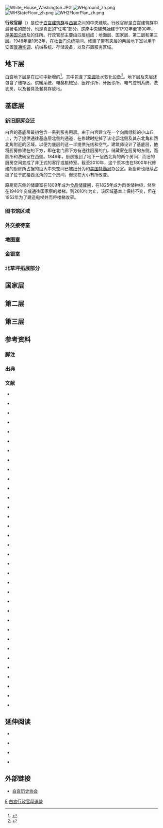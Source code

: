 {{Expand English|Executive Residence|time=2020-03-09T02:10:05+00:00}}

{{NoteTA
|G1 = PresidentsUS
|G2 = US Government
}}

{{coord|38|53|52|N|77|02|11|W|type:landmark_region:US|display=title}}

[[File:White_House_Washington.JPG|thumb]]
[[File:WHground_zh.png|thumb]]
[[File:WHStateFloor_zh.png|thumb]]
[[File:WH2FloorPlan_zh.png|thumb]]

'''行政官邸'''（{{Lang-en|Executive Residence}}）是位于[[白宫建筑群|白宫建筑群]]{{Link-en|白宫东翼|East Wing|东翼}}与[[白宫西厢办公室|西翼]]之间的中央建筑。行政官邸是白宫建筑群中最著名的部分，也是真正的“住宅”部分。这座中央建筑始建于1792年至1800年，是[[美国总统|美国总统]]及{{Link-en|美国第一家庭|First family of the United States|第一家庭}}的住所。行政官邸主要由四层组成：地面层、国家层、第二层和第三层。1948年至1952年，在[[哈里·S·杜鲁门|杜鲁门总统]]{{Link-en|白宫重建|White House Reconstruction|重建白宫}}期间，修建了带有夹层的两层地下室以用于安置[[暖通空调|暖通空调]]、机械系统、存储设备，以及布置服务区域。

== 地下层 ==
白宫地下层是在{{Link-en|白宫重建|White House Reconstruction|1948年到1952年的重建}}过程中新增的{{sfn|Frey|2004|page=286}}<ref>{{cite news|title=$5,412,000 Asked, For White House|work=[[华盛顿邮报|华盛顿邮报]]|date=1949-02-18|page=21}}</ref>{{sfn|Phillips-Schrock|2013|pages=70, 74}}，其中包含了[[空调|空调]]及水软化设备{{sfn|Klara|2013|page=160}}<ref>{{cite news|title=White House Temperatures Are Checked by Pushbutton|work=[[华盛顿邮报|华盛顿邮报]]|date=1953-06-04|page=32}}</ref>{{sfn|McCullough|2003|page=1048}}。地下层及夹层还包含了储存区、供暖系统、电梯机械室、医疗诊所、牙医诊所{{sfn|McCullough|2003|page=1048}}、电气控制系统{{sfn|Frey|2004|page=286}}、洗衣房{{sfn|Frey|2004|page=286}}{{sfn|McCullough|2003|page=1048}}{{sfn|Sullivan|1989|page=37}}，以及餐具及餐具存放地{{sfn|Sullivan|1989|page=52}}。

== 基底层 ==
=== 新旧厨房变迁 ===
白宫的基底层最初包含一系列服务用房。由于白宫建立在一个向南倾斜的小山丘上，为了提供通往基底层北侧的通道，在修建时挖掉了该宅邸北侧及其东北角和西北角附近的区域，以便为底层的这一半提供光线和空气{{sfn|Phillips-Schrock|2013|pages=31–32}}。建筑师{{Link-en|詹姆斯·霍班|James Hoban}}设计了基底层，他将厨房修建在{{Link-en|入口大厅|Entrance Hall}}的下方，即在北门廊下方有通往厨房的门。储藏室在厨房的东侧，而厕所和洗碗室在西侧{{sfn|Phillips-Schrock|2013|page=147}}。1846年，厨房搬到了地下一层西北角的两个房间，而旧的厨房空间变成了非正式的客厅或接待室{{sfn|Phillips-Schrock|2013|page=174}}。截至2010年，这个原本由在1800年代修建的厨房所占据的巨大中央空间已被细分为{{Link-en|白宫管理人办公室|White House Office of the Curator}}和[[美国特勤局|美国特勤局]]办公室{{sfn|Phillips-Schrock|2013|page=178}}。新厨房也继续占据了位于底楼西北角的三个房间，但现在大小有所改变{{sfn|Phillips-Schrock|2013|page=178}}。

原厨房东侧的储藏室在1809年成为[[食品储藏间|食品储藏间]]{{sfn|Phillips-Schrock|2013|page=152}}，在1825年成为肉类储物柜{{sfn|Phillips-Schrock|2013|page=161}}，然后在1946年变成通往国家层的楼梯{{sfn|Phillips-Schrock|2013|page=174}}{{sfn|World Book|2005|page=20}}。到2010年为止，该区域基本上保持不变，但在1952年为了建造电梯井而将楼梯收窄{{sfn|Phillips-Schrock|2013|pages=174, 178}}。

=== 图书馆区域 ===

=== 外交接待室 ===

=== 地图室 ===

=== 金银室 ===

=== 北草坪拓展部分 ===

== 国家层 ==

== 第二层 ==

== 第三层 ==

== 参考资料 ==
=== 脚注 ===
{{Notelist}}

=== 出典 ===
{{Reflist|4}}

=== 文献 ===
{{Col-start}}
{{Col-3}}
* {{cite book|ref=harv|last=Aitken|first=Jonathan|title=Margaret Thatcher: Power and Personality|location=New York|publisher=Bloomsbury USA|date=2013|isbn=9781620403433|url=https://archive.org/details/margaretthatcher0000aitk}}

* {{cite book|ref=harv|last=Anthony|first=Carl Sferrazza|title=America's First Families: An Inside View of 200 Years of Private Life in the White House|location=New York|publisher=Simon and Schuster|date=2000|isbn=9780684864426|url=https://books.google.com/books?id=44elUBU7FZkC&printsec=frontcover#v=onepage&q&f=false|access-date=2020-03-09|archive-date=2020-09-17|archive-url=https://web.archive.org/web/20200917154418/https://books.google.com/books?id=44elUBU7FZkC&printsec=frontcover#v=onepage&q&f=false|dead-url=no}}

* {{cite book|ref=harv|last=Anthony|first=Carl Sferrazza|title=The Kennedy White House: Family Life and Pictures, 1961–1963|location=New York|publisher=Simon and Schuster|date=2002|isbn=9780743214735|url=https://books.google.com/books?id=uw_lp6MusYcC&printsec=frontcover#v=onepage&q&f=false|access-date=2020-03-09|archive-date=2020-09-17|archive-url=https://web.archive.org/web/20200917204111/https://books.google.com/books?id=uw_lp6MusYcC&printsec=frontcover#v=onepage&q&f=false|dead-url=no}}

* {{cite book|ref=harv|last=Bauer|first=Stephen|title=At Ease in the White House: Social Life As Seen By a Presidential Military Aide|location=Dallas|publisher=Taylor Trade Publishing|date=2004|isbn=9781589790797|url=https://books.google.com/books?id=DLhkbjPpb20C&printsec=frontcover#v=onepage&q&f=false|access-date=2020-03-09|archive-date=2020-09-17|archive-url=https://web.archive.org/web/20200917194329/https://books.google.com/books?id=DLhkbjPpb20C&printsec=frontcover#v=onepage&q&f=false|dead-url=no}}

* {{cite book|ref=harv|last1=Buckland|first1=Gail|last2=Culbert-Aguilar|first2=Kathleen|title=The White House in Miniature: Based on the White House Replica by John, Jan, and the Zweifel Family|location=New York|publisher=W.W. Norton & Co.|date=1994|isbn=9780393036633|url=https://books.google.com/books?id=oTdNAwGl7UYC&printsec=frontcover#v=onepage&q&f=false|access-date=2020-03-09|archive-date=2020-09-17|archive-url=https://web.archive.org/web/20200917200528/https://books.google.com/books?id=oTdNAwGl7UYC&printsec=frontcover#v=onepage&q&f=false|dead-url=no}}

* {{cite book|ref=harv|last=Bush|first=Laura|title=Spoken From the Heart|location=New York|publisher=Simon and Schuster|date=2010|isbn=9781439155202|url=https://books.google.com/books?id=YA6Rp0QzOzkC&printsec=frontcover|access-date=2020-03-09|archive-date=2020-09-17|archive-url=https://web.archive.org/web/20200917163810/https://books.google.com/books?id=YA6Rp0QzOzkC&printsec=frontcover|dead-url=no}}

* {{cite book|ref=harv|last=Frey|first=Raymond|chapter=The Truman Renovations of the White House: The House That Harry (Re)Built|title=Life in the White House: A Social History of the First Family and the President's House|editor-last=Watson|editor-first=Robert P.|location=Albany, N.Y.|publisher=State University of New York Press|date=2004|isbn=9781423739876|url=https://books.google.com/books?id=8e20o_p6cwgC&printsec=frontcover#v=onepage&q&f=false|access-date=2020-03-09|archive-date=2020-09-17|archive-url=https://web.archive.org/web/20200917211005/https://books.google.com/books?id=8e20o_p6cwgC&printsec=frontcover#v=onepage&q&f=false|dead-url=no}}

* {{cite book|ref=harv|last=Genovese|first=Michael A.|title=Encyclopedia of the American Presidency|location=New York|publisher=Facts On File|date=2010|isbn=9781438126388|url=https://archive.org/details/encyclopediaofam0000geno_c1p5}}

* {{cite book|ref=harv|last=Harris|first=Bill|title=The White House: An Illustrated Tour|location=Philadelphia|publisher=Courage Books|date=2002|isbn=9780762414116|url=https://books.google.com/books?id=tADrm8tETh8C&printsec=frontcover#v=onepage&q&f=false|access-date=2020-03-09|archive-date=2016-04-06|archive-url=https://web.archive.org/web/20160406031905/https://books.google.com/books?id=tADrm8tETh8C&printsec=frontcover#v=onepage&q&f=false|dead-url=no}}

* {{cite book|ref=harv|last=Kalb|first=Deborah|chapter=Housing of the Executive Branch|title=Guide to the Presidency and the Executive Branch|editor-last=Nelson|editor-first=Michael|location=Thousand Oaks, Calif.|publisher=CQ Press|date=2013|isbn=156802018X|url=https://books.google.com/books?id=4iNzAwAAQBAJ&printsec=frontcover&source=gbs_ge_summary_r&cad=0#v=onepage&q&f=false|access-date=2020-03-09|archive-date=2020-09-17|archive-url=https://web.archive.org/web/20200917202731/https://books.google.com/books?id=4iNzAwAAQBAJ&printsec=frontcover&source=gbs_ge_summary_r&cad=0#v=onepage&q&f=false|dead-url=no}}

* {{cite book|ref=harv|last=Klara|first=Robert|title=The Hidden White House: Harry Truman and the Reconstruction of America's Most Famous Residence|location=New York|publisher=Thomas Dunne Books|date=2013|isbn=9781250000279|url=https://archive.org/details/isbn_9781250000279}}

{{Col-3}}
* {{cite book|ref=harv|last=Lanford|first=Tom|chapter=Edith Roosevelt and the 1902 White House Renovation|title=Life in the White House: A Social History of the First Family and the President's House|editor-last=Watson|editor-first=Robert P.|location=Albany, N.Y.|publisher=State University of New York Press|date=2004|isbn=9781423739876|url=https://books.google.com/books?id=8e20o_p6cwgC&printsec=frontcover#v=onepage&q&f=false|access-date=2020-03-09|archive-date=2020-09-17|archive-url=https://web.archive.org/web/20200917211005/https://books.google.com/books?id=8e20o_p6cwgC&printsec=frontcover#v=onepage&q&f=false|dead-url=no}}

* {{cite book|ref=harv|author=Library of Congress|title=District of Columbia: Sesquicentennial of the Establishment of the Permanent Seat of Government|location=Washington, D.C.|publisher=Government Printing Office|date=1950}}

* {{cite book|ref=harv|last1=McAuliffe|first1=Terry|last2=Kettmann|first2=Steve|title=What a Party!|location=New York|publisher=Griffin|date=2008|isbn=9780312377755|url=https://books.google.com/books?id=94EyN-ILZokC&printsec=frontcover#v=onepage&q&f=false|access-date=2020-03-09|archive-date=2020-09-17|archive-url=https://web.archive.org/web/20200917191053/https://books.google.com/books?id=94EyN-ILZokC&printsec=frontcover#v=onepage&q&f=false|dead-url=no}}

* {{cite book|ref=harv|last=McCullough|first=David|title=Truman|location=New York|publisher=Simon and Schuster|date=2003|isbn=9780743260299|url=https://books.google.com/books?id=8fp1A2s6aQwC&printsec=frontcover#v=onepage&q&f=false|access-date=2020-03-09|archive-date=2020-09-17|archive-url=https://web.archive.org/web/20200917181616/https://books.google.com/books?id=8fp1A2s6aQwC&printsec=frontcover#v=onepage&q&f=false|dead-url=no}}

* {{cite book|ref=harv|last=Monkman|first=Betty C.|title=The White House: The Historic Furnishings and First Families|url=https://archive.org/details/whitehouseitshis0000monk|location=Washington, D.C.|publisher=White House Historical Association|date=2000|isbn=0789206242}}

* {{cite book|ref=harv|last1=Patrick|first1=John J.|last2=Pious|first2=Richard M.|last3=Ritchie|first3=Donald A.|title=The Oxford Guide to the United States Government|location=New York|publisher=Oxford University Press|date=2001|isbn=9780195142730|url=https://archive.org/details/oxfordguidetouni00john}}

* {{cite book|ref=harv|last=Patterson|first=Bradley Hawkes|title=The White House Staff: Inside the West Wing and Beyond|location=Washington, D.C.|publisher=Brookings Institution Press|date=2001|isbn=9780815769514|url=https://books.google.com/books?id=wYh6kIdwZ5kC&printsec=frontcover#v=onepage&q&f=false|access-date=2020-03-09|archive-date=2020-09-17|archive-url=https://web.archive.org/web/20200917162417/https://books.google.com/books?id=wYh6kIdwZ5kC&printsec=frontcover#v=onepage&q&f=false|dead-url=no}}

* {{cite book|ref=harv|last1=Peatross|first1=C. Ford|last2=Scott|first2=Pamela|last3=Tepfer|first3=Diane|last4=Freudenheim|first4=Leslie Mandelson|title=Capital Drawings: Architectural Designs for Washington, D.C., from the Library of Congress|location=Baltimore|publisher=The Johns Hopkins University Press|date=2005|isbn=9780801872327|url=https://books.google.com/books?id=tcbCO3_lq2oC&printsec=frontcover#v=onepage&q&f=false|access-date=2020-03-09|archive-date=2020-09-17|archive-url=https://web.archive.org/web/20200917195243/https://books.google.com/books?id=tcbCO3_lq2oC&printsec=frontcover#v=onepage&q&f=false|dead-url=no}}

* {{cite book|ref=harv|last=Phillips-Schrock|first=Patrick|title=The White House: An Illustrated Architectural History|location=Jefferson, N.C.|publisher=McFarland & Company|date=2013|isbn=9780786471522|url=https://books.google.com/books?id=rTj3AAAAQBAJ&printsec=frontcover&source=gbs_ge_summary_r&cad=0#v=onepage&q&f=false|access-date=2020-03-09|archive-date=2020-09-17|archive-url=https://web.archive.org/web/20200917155433/https://books.google.com/books?id=rTj3AAAAQBAJ&printsec=frontcover&source=gbs_ge_summary_r&cad=0#v=onepage&q&f=false|dead-url=no}}

* {{cite book|ref=harv|last=Seale|first=William|title=The White House: The History of an American Idea|location=Washington, D.C.|publisher=American Institute of Architects Press|date=1992|isbn=9781558350489}}

* {{cite book|ref=harv|last=Seale|first=William|title=The White House: The History of an American Idea|location=Washington, D.C.|publisher=White House Historical Association|date=2001|isbn=9780912308852}}

{{Col-3}}
* {{cite book|ref=harv|last=Seale|first=William|chapter=Introduction|title=The White House: Actors and Observers|editor-last=Seale|editor-first=William|location=Boston|publisher=Northeastern University Press|date=2002|isbn=9781555535476|url=https://books.google.com/books?id=yqK2iJaPYKkC&printsec=frontcover#v=onepage&q&f=false|access-date=2020-03-09|archive-date=2020-09-17|archive-url=https://web.archive.org/web/20200917181508/https://books.google.com/books?id=yqK2iJaPYKkC&printsec=frontcover#v=onepage&q&f=false|dead-url=no}}

* {{cite book|ref=harv|last=Smith|first=Jean Edward|title=FDR|location=New York|publisher=Random House|year=2007|isbn=9780812970494|url=https://archive.org/details/fdr00smit}}

* {{cite book|ref=harv|last=Smith|first=Richard Norton|chapter=The Gold in the Gilded Age|title=The White House: Actors and Observers|editor-last=Seale|editor-first=William|location=Boston|publisher=Northeastern University Press|date=2002|isbn=9781555535476|url=https://books.google.com/books?id=yqK2iJaPYKkC&printsec=frontcover#v=onepage&q&f=false|access-date=2020-03-09|archive-date=2020-09-17|archive-url=https://web.archive.org/web/20200917181508/https://books.google.com/books?id=yqK2iJaPYKkC&printsec=frontcover#v=onepage&q&f=false|dead-url=no}}

* {{cite book|ref=harv|last=Sullivan|first=George|title=How the White House Really Works|location=New York|publisher=Dutton|date=1989|isbn=9780525672661|url=https://archive.org/details/howwhitehouserea00sull}}

* {{cite book|ref=harv|last=Taylor|first=Elizabeth Dowling|title=A Slave in the White House: Paul Jennings and the Madisons|location=New York|publisher=Palgrave Macmillan|date=2012|isbn=9780230108936|url=https://archive.org/details/slaveinwhitehous0000tayl}}

* {{cite book|ref=harv|last=Thacker-Estrada|first=Elizabeth Lorelei|chapter=Rooms of Their Own: First Ladies and Their Impact On Historic White House Rooms|title=Life in the White House: A Social History of the First Family and the President's House|editor-last=Watson|editor-first=Robert P.|location=Albany, N.Y.|publisher=State University of New York Press|date=2004|isbn=9781423739876|url=https://books.google.com/books?id=8e20o_p6cwgC&printsec=frontcover#v=onepage&q&f=false|access-date=2020-03-09|archive-date=2020-09-17|archive-url=https://web.archive.org/web/20200917211005/https://books.google.com/books?id=8e20o_p6cwgC&printsec=frontcover#v=onepage&q&f=false|dead-url=no}}

* {{cite book|ref=harv|last=Walsh|first=Mike|title=Bowling Across America: 50 States in Rented Shoes|location=New York|publisher=St. Martin's Press|date=2008|isbn=9780312366193|url=https://archive.org/details/bowlingacrossame00wals}}

* {{cite book|ref=harv|last1=West|first1=J.B.|last2=Kotz|first2=Mary Lynn|title=Upstairs at the White House: My Life With the First Ladies|location=New York|publisher=Coward, McCann & Geoghegan|date=1973|isbn=069810546X|url=https://archive.org/details/upstairsatwhiteh00west}}

* {{cite book|ref=harv|last1=Whitcomb|first1=John|last2=Whitcomb|first2=Claire|title=Real Life at the White House: Two Hundred Years of Daily Life at America's Most Famous Residence|location=Florence, Ky.|publisher=Psychology Press|date=2002|isbn=9780415939515}}

* {{cite book|ref=harv|author=White House Historical Association|title=The White House: An Historic Guide|publisher=White House Historical Association|date=1962}}

* {{cite book|ref=harv|last1=Wolff|first1=Perry|last2=Kennedy|first2=Jacqueline|title=A Tour of the White House With Mrs. John F. Kennedy|url=https://archive.org/details/tourofwhitehouse00wolf|location=Garden City, N.Y.|publisher=Doubleday|date=1962}}

* {{cite book|ref=harv|author=World Book|title=Christmas in Washington, D.C.|location=Chicago|publisher=World Book|date=2005|isbn=9780716608035|url=https://archive.org/details/christmasinameri0000unse_q8i4}}
{{Col-end}}

== 延伸阅读 ==
* {{cite book|author=Commission on the Renovation of the Executive Mansion|title=Report of the Commission on the Renovation of the Executive Mansion|location=Washington, D.C.|publisher=U.S. Government Printing Office|date=1952}}

* {{cite book|last=Garrett|first=Wendell|title=Our Changing White House|location=Boston|publisher=Northeastern University Press|date=1995|isbn=1555532225|url=https://archive.org/details/ourchangingwhite00garr}}

* {{cite book|last=Truman|first=Margaret|title=The President's House: 1800 to the Present|location=New York|publisher=Ballantine|date=2003|isbn=0345444523|url=https://archive.org/details/presidentshousef00trum}}

* {{cite book|author=White House Historical Association|title=The White House: An Historic Guide|publisher=White House Historical Association and National Geographic Association|date=2001|isbn=0912308796}}

== 外部链接 ==
* [https://www.whitehousehistory.org/ 白宫历史协会] {{Wayback|url=https://www.whitehousehistory.org/ |date=20210426140455 }}{{en}}

{{白宫}}
{{Portal bar|美国|建筑|历史|政治}}
{{Authority control}}

[[Category:白宮|E]]
[[Category:白宮行政官邸運營|]]